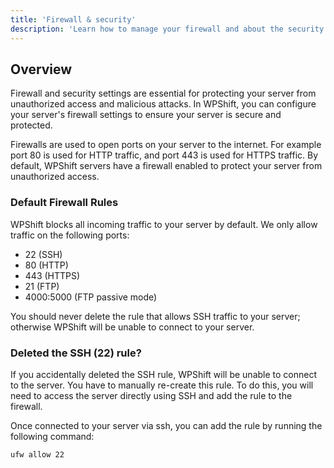 ```yaml
---
title: 'Firewall & security'
description: 'Learn how to manage your firewall and about the security measures WPShift takes to protect your server.'
---
```


## Overview
Firewall and security settings are essential for protecting your server from unauthorized access and malicious attacks. In WPShift, you can configure your server's firewall settings to ensure your server is secure and protected.

Firewalls are used to open ports on your server to the internet. For example port 80 is used for HTTP traffic, and port 443 is used for HTTPS traffic. By default, WPShift servers have a firewall enabled to protect your server from unauthorized access.

### Default Firewall Rules
WPShift blocks all incoming traffic to your server by default. We only allow traffic on the following ports:
- 22 (SSH)
- 80 (HTTP)
- 443 (HTTPS)
- 21 (FTP)
- 4000:5000 (FTP passive mode)

You should never delete the rule that allows SSH traffic to your server; otherwise WPShift will be unable to connect to your server.

### Deleted the SSH (22) rule?
If you accidentally deleted the SSH rule, WPShift will be unable to connect to the server. You have to manually re-create this rule.
To do this, you will need to access the server directly using SSH and add the rule to the firewall.

Once connected to your server via ssh, you can add the rule by running the following command:
```
ufw allow 22
```